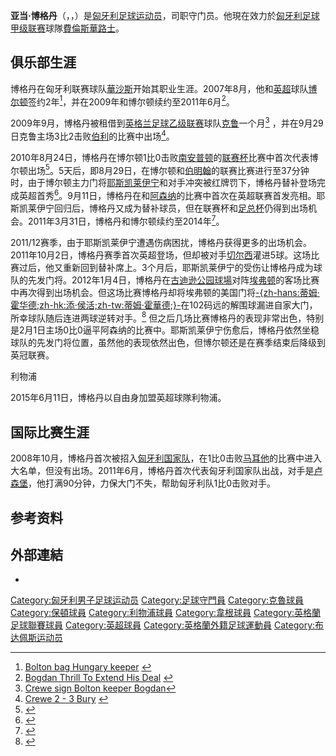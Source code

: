 {{noteta
|G1=英超
|G2=football
|G3=liverpoolfc
|G4=SPL
|T=zh-hans:亚当·博格丹;zh-hk:阿當·保丹;zh-tw:亞當·博格丹;
|1=zh-hans:亚当·博格丹;zh-hk:阿當·保丹;zh-tw:亞當·博格丹;
|2=zh-hans:博格丹;zh-hk:保丹;zh-tw:博格丹;
|3=zh-hans:瓦萨斯; zh-hk:華薩斯;
|4=zh-hans:耶斯凯莱伊宁;zh-hk:積亞基連倫;zh-tw:耶斯凱萊伊寧;
}}
{{Football player infobox
|          playername = 亚当·博格丹<br />''Bogdán Ádám''
|               image = Adam Bogdan.jpg
|          image_size = 250
| fullname        = Ádám Bogdán<ref>{{cite web
| title = Premier League Clubs submit Squad Lists
| url = http://www.premierleague.com/content/dam/premierleague/site-content/News/publications/squad-lists/squad-lists-september-2011.pdf
| format = PDF
| publisher = Premier League
| date = 2 September 2011
| accessdate = 29 December 2011
| archive-date = 2014-06-11
| archive-url = https://web.archive.org/web/20140611185339/http://www.premierleague.com/content/dam/premierleague/site-content/News/publications/squad-lists/squad-lists-september-2011.pdf
| dead-url = no
}}</ref>
| birth_date      = {{birth date and age|1987|9|27|df=y}}
| birth_place     = 匈牙利[[布达佩斯|布达佩斯]]
| height          = {{height|m=1.95}}<ref>{{cite web|title=Adam Bogdan|url=http://www.liverpoolfc.com/team/first-team/player/adam-bogdan|website=liverpoolfc.com|publisher=Liverpool Football Club|accessdate=1 January 2016|archive-url=https://web.archive.org/web/20151217235428/http://www.liverpoolfc.com/team/first-team/player/adam-bogdan|archive-date=2015-12-17|dead-url=yes}}</ref>
| currentclub     =  [[費倫斯華路士體育會|費倫斯華路士]]
| clubnumber      = 1
|            position = [[守门员|守门员]]
| youthyears1     = 
| youthclubs1     = [[沃绍什体育俱乐部|華沙斯]]
| years1          = 2005–2007 | clubs1 = [[沃绍什体育俱乐部|華沙斯]]                                | caps1 = 0   | goals1 = 0
| years2          = 2006      | clubs2 = → 韦切什                   | caps2 = 9   | goals2 = 0
| years3          = 2007–2015 | clubs3 = [[博尔顿足球俱乐部|博尔顿]]        | caps3 = 104 | goals3 = 0
| years4          = 2009      | clubs4 = → [[克鲁足球俱乐部|克鲁]] | caps4 = 1   | goals4 = 0
| years5          = 2015–2019    | clubs5 = [[利物浦足球俱樂部|利物浦]]                      | caps5 = 2   | goals5 = 0
| years6          = 2016      | clubs6 = → [[威根竞技足球俱乐部|威根]]   | caps6 = 17  | goals6 = 0
| years7          = 2018–2019 | clubs7 = → [[希伯尼安足球俱乐部|希伯尼安]]             | caps7 = 18  | goals7 = 0
| years8          = 2019–2020 | clubs8 = [[希伯尼安足球俱乐部|希伯尼安]]                      | caps8 = 0   | goals8 = 0
| years9          = 2020–     | clubs9 = [[費倫斯華路士體育會|費倫斯華路士]]                   | caps9 = 5   | goals9 = 0
| nationalyears1  = 2007–2008 | nationalteam1 = [[匈牙利21歲以下國家足球隊|匈牙利U21]]  | nationalcaps1 = 7  | nationalgoals1 = 0
| nationalyears2  = 2011–     | nationalteam2 = [[匈牙利國家足球隊|匈牙利]]              | nationalcaps2 = 20 | nationalgoals2 = 0
|            pcupdate = 2017年1月31日 
|            ntupdate = 
}}

'''亚当·博格丹'''（{{lang-hu|'''Bogdán Ádám'''}}，{{IPA-hu|ˈboɡdaːn ˈaːdaːm}}，{{bd|1987年|9月27日|catIdx=Bogdan, Adam}}）是[[匈牙利|匈牙利]][[足球|足球]][[运动员|运动员]]，司职守门员。他現在效力於[[匈牙利足球甲级联赛|匈牙利足球甲级联赛]]球隊[[費倫斯華路士體育會|費倫斯華路士]]。

== 俱乐部生涯 ==
博格丹在匈牙利联赛球队[[沃绍什体育俱乐部|華沙斯]]开始其职业生涯。2007年8月，他和[[英超|英超]]球队[[博尔顿足球俱乐部|博尔顿]]签约2年<ref>[http://www.skysports.com/story/0,19528,12875_2636279,00.html Bolton bag Hungary keeper] {{Wayback|url=http://www.skysports.com/story/0,19528,12875_2636279,00.html |date=20080408150112 }}{{en}}</ref>，并在2009年和博尔顿续约至2011年6月<ref>[http://www.bwfc.co.uk/page/General/0,,1004~1511375,00.html Bogdan Thrill To Extend His Deal] {{Wayback|url=http://www.bwfc.co.uk/page/General/0,,1004~1511375,00.html |date=20110716194006 }}{{en}}</ref>。 

2009年9月，博格丹被租借到[[英格兰足球乙级联赛|英格兰足球乙级联赛]]球队[[克鲁足球俱乐部|克鲁]]一个月<ref>[http://news.bbc.co.uk/sport1/hi/football/teams/c/crewe_alexandra/8278719.stm Crewe sign Bolton keeper Bogdan]{{en}}</ref> ，并在9月29日克鲁主场3比2击败[[伯利足球俱乐部|伯利]]的比赛中出场<ref>[http://news.bbc.co.uk/sport1/hi/football/eng_div_3/8271066.stm Crewe 2 - 3 Bury] {{Wayback|url=http://news.bbc.co.uk/sport1/hi/football/eng_div_3/8271066.stm |date=20091003215619 }}{{en}}</ref>。

2010年8月24日，博格丹在博尔顿1比0击败[[南安普顿足球俱乐部|南安普顿]]的[[英格兰联赛杯|联赛杯]]比赛中首次代表博尔顿出场<ref>{{Cite news|title=Southampton 0–1 Bolton|url=http://news.bbc.co.uk/sport1/hi/football/league_cup/8936599.stm|publisher=BBC Sport|date=2010-08-24|accessdate=2010-08-25}}</ref>。5天后，即8月29日，在博尔顿和[[伯明翰足球俱乐部|伯明翰]]的联赛比赛进行至37分钟时，由于博尔顿主力门将[[尤西·積亞基連倫|耶斯凯莱伊宁]]和对手冲突被红牌罚下，博格丹替补登场完成英超首秀<ref>{{Cite news|last=Whyatt|first=Chris|title=Bolton 2–2 Birmingham|url=http://news.bbc.co.uk/sport1/hi/football/eng_prem/8946659.stm|publisher=BBC Sport|date=2010-08-29|accessdate=2010-08-29|archive-date=2011-02-08|archive-url=https://web.archive.org/web/20110208081615/http://news.bbc.co.uk/sport1/hi/football/eng_prem/8946659.stm|dead-url=no}}</ref>。9月11日，博格丹在和[[阿森纳足球俱乐部|阿森纳]]的比赛中首次在英超联赛首发亮相。耶斯凯莱伊宁回归后，博格丹又成为替补球员，但在联赛杯和[[英格兰足总杯|足总杯]]仍得到出场机会。2011年3月31日，博格丹和博尔顿续约至2014年<ref>{{Cite news|title=Bolton tie down young goalkeeper Bogdan to new three-year deal at the Reebok|url=http://www.dailymail.co.uk/sport/football/article-1371872/Adam-Bogdan-signs-new-Bolton-contract-2014.html?|publisher=Mail Online|date=2011-03-31|accessdate=2011-03-31|archive-date=2011-04-01|archive-url=https://web.archive.org/web/20110401192848/http://www.dailymail.co.uk/sport/football/article-1371872/Adam-Bogdan-signs-new-Bolton-contract-2014.html|dead-url=no}}</ref>。 

2011/12赛季，由于耶斯凯莱伊宁遭遇伤病困扰，博格丹获得更多的出场机会。2011年10月2日，博格丹赛季首次英超登场，但却被对手[[切尔西足球俱乐部|切尔西]]灌进5球。这场比赛过后，他又重新回到替补席上。3个月后，耶斯凯莱伊宁的受伤让博格丹成为球队的先发门将。2012年1月4日，博格丹在[[古迪逊公园球場|古迪逊公园球場]]对阵[[埃弗顿足球俱乐部|埃弗顿]]的客场比赛中再次得到出场机会。但这场比赛博格丹却将埃弗顿的美国门将[[蒂姆·霍华德|-{zh-hans:蒂姆·霍华德;zh-hk:添·侯活;zh-tw:蒂姆·霍華德;}-]]在102码远的解围球漏进自家大门，所幸球队随后连进两球逆转对手。<ref>{{Cite news|title=Everton   1 - 2   Bolton|url=http://news.bbc.co.uk/sport1/hi/football/16343401.stm|publisher=[[BBC_Sport|BBC Sport]]|date=2012-01-04|accessdate=2012-01-05}}</ref> 但之后几场比赛博格丹的表现非常出色，特别是2月1日主场0比0逼平阿森纳的比赛中。耶斯凯莱伊宁伤愈后，博格丹依然坐稳球队的先发门将位置，虽然他的表现依然出色，但博尔顿还是在赛季结束后降级到英冠联赛。

;利物浦
2015年6月11日，博格丹以自由身加盟英超球隊利物浦。

== 国际比赛生涯 ==
2008年10月，博格丹首次被招入[[匈牙利国家足球队|匈牙利国家队]]，在1比0击败[[马耳他国家足球队|马耳他]]的比赛中进入大名单，但没有出场。2011年6月，博格丹首次代表匈牙利国家队出战，对手是[[卢森堡国家足球队|卢森堡]]，他打满90分钟，力保大门不失，帮助匈牙利队1比0击败对手。

== 参考资料 ==
{{Reflist|2}}

== 外部連結 ==
* {{soccerbase|id=48413|name=亚当·博格丹}}

{{2020年欧洲足球锦标赛匈牙利参赛名单}}

{{DEFAULTSORT:Bogdan, Adam}}
[[Category:匈牙利男子足球运动员|Category:匈牙利男子足球运动员]]
[[Category:足球守門員|Category:足球守門員]]
[[Category:克魯球員|Category:克魯球員]]
[[Category:保頓球員|Category:保頓球員]]
[[Category:利物浦球員|Category:利物浦球員]]
[[Category:韋根球員|Category:韋根球員]]
[[Category:英格蘭足球聯賽球員|Category:英格蘭足球聯賽球員]]
[[Category:英超球員|Category:英超球員]]
[[Category:英格蘭外籍足球運動員|Category:英格蘭外籍足球運動員]]
[[Category:布达佩斯运动员|Category:布达佩斯运动员]]
